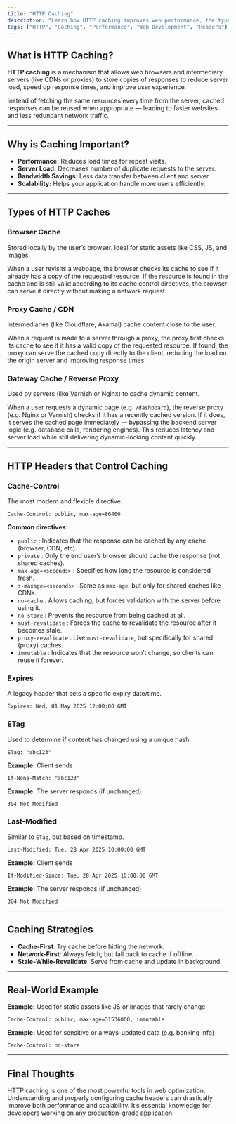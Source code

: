 ```yaml
---
title: "HTTP Caching"
description: "Learn how HTTP caching improves web performance, the types of caches, and how cache headers control behavior."
tags: ["HTTP", "Caching", "Performance", "Web Development", "Headers"]
---
```


## What is HTTP Caching?

**HTTP caching** is a mechanism that allows web browsers and intermediary servers (like CDNs or proxies) to store copies of responses to reduce server load, speed up response times, and improve user experience.

Instead of fetching the same resources every time from the server, cached responses can be reused when appropriate — leading to faster websites and less redundant network traffic.

---

## Why is Caching Important?

- **Performance:** Reduces load times for repeat visits.
- **Server Load:** Decreases number of duplicate requests to the server.
- **Bandwidth Savings:** Less data transfer between client and server.
- **Scalability:** Helps your application handle more users efficiently.

---

## Types of HTTP Caches

### Browser Cache
Stored locally by the user’s browser. Ideal for static assets like CSS, JS, and images.

When a user revisits a webpage, the browser checks its cache to see if it already has a copy of the requested resource. If the resource is found in the cache and is still valid according to its cache control directives, the browser can serve it directly without making a network request.

### Proxy Cache / CDN
Intermediaries (like Cloudflare, Akamai) cache content close to the user.

When a request is made to a server through a proxy, the proxy first checks its cache to see if it has a valid copy of the requested resource. If found, the proxy can serve the cached copy directly to the client, reducing the load on the origin server and improving response times.

### Gateway Cache / Reverse Proxy
Used by servers (like Varnish or Nginx) to cache dynamic content.

When a user requests a dynamic page (e.g. `/dashboard`), the reverse proxy (e.g. Nginx or Varnish) checks if it has a recently cached version. If it does, it serves the cached page immediately — bypassing the backend server logic (e.g. database calls, rendering engines). This reduces latency and server load while still delivering dynamic-looking content quickly.

---

## HTTP Headers that Control Caching

### Cache-Control
The most modern and flexible directive.

```http
Cache-Control: public, max-age=86400
```

**Common directives:**
- `public` : Indicates that the response can be cached by any cache (browser, CDN, etc).
- `private` : Only the end user’s browser should cache the response (not shared caches).
- `max-age=<seconds>` : Specifies how long the resource is considered fresh.
- `s-maxage=<seconds>` : Same as `max-age`, but only for shared caches like CDNs.
- `no-cache` : Allows caching, but forces validation with the server before using it.
- `no-store` : Prevents the resource from being cached at all.
- `must-revalidate` : Forces the cache to revalidate the resource after it becomes stale.
- `proxy-revalidate` : Like `must-revalidate`, but specifically for shared (proxy) caches.
- `immutable` : Indicates that the resource won’t change, so clients can reuse it forever.

### Expires
A legacy header that sets a specific expiry date/time.

```http
Expires: Wed, 01 May 2025 12:00:00 GMT
```

### ETag
Used to determine if content has changed using a unique hash.

```http
ETag: "abc123"
```

**Example:** Client sends
```http
If-None-Match: "abc123"
```

**Example:** The server responds (if unchanged)
```http
304 Not Modified
```

### Last-Modified
Similar to `ETag`, but based on timestamp.

```http
Last-Modified: Tue, 28 Apr 2025 10:00:00 GMT
```

**Example:** Client sends
```http
If-Modified-Since: Tue, 28 Apr 2025 10:00:00 GMT
```

**Example:** The server responds (if unchanged)
```http
304 Not Modified
```

---

## Caching Strategies

- **Cache-First**: Try cache before hitting the network.
- **Network-First**: Always fetch, but fall back to cache if offline.
- **Stale-While-Revalidate**: Serve from cache and update in background.

---

## Real-World Example

**Example:** Used for static assets like JS or images that rarely change

```http
Cache-Control: public, max-age=31536000, immutable
```

**Example:** Used for sensitive or always-updated data (e.g. banking info)

```http
Cache-Control: no-store
```

---

## Final Thoughts

HTTP caching is one of the most powerful tools in web optimization. Understanding and properly configuring cache headers can drastically improve both performance and scalability. It’s essential knowledge for developers working on any production-grade application.

